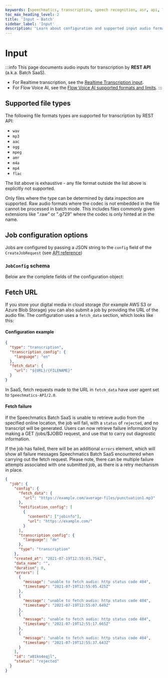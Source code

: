 ```yaml
---
keywords: [speechmatics, transcription, speech recognition, asr, api, limits]
toc_max_heading_level: 2
title: 'Input – Batch'
sidebar_label: 'Input'
description: 'Learn about configuration and supported input audio formats for the Speechmatics Batch API'
---
```


# Input

:::info
This page documents audio inputs for transcription by **REST API** (a.k.a. Batch SaaS).
* For Realtime transcription, see the [Realtime Transcription input](/speech-to-text/realtime/input).
* For Flow Voice AI, see the [Flow Voice AI supported formats and limits](/voice-agents-flow/supported-formats-and-limits).
:::

## Supported file types

The following file formats types are supported for transcription by REST API:

- `wav`
- `mp3`
- `aac`
- `ogg`
- `mpeg`
- `amr`
- `m4a`
- `mp4`
- `flac`

The list above is exhaustive - any file format outside the list above is explicitly not supported.

Only files where the type can be determined by data inspection are supported. Raw audio formats where the codec is not embedded in the file cannot be processed in batch mode. This includes files commonly given extensions like ".raw" or ".g729" where the codec is only hinted at in the name.

## Job configuration options

Jobs are configured by passing a JSON string to the `config` field of the `CreateJobRequest` (see [API reference](/api-ref/batch/create-a-new-job))

### `JobConfig` schema

Below are the complete fields of the configuration object:

<SchemaNode schema={batchSchema.definitions.JobConfig} />


## Fetch URL

If you store your digital media in cloud storage (for example AWS S3 or Azure Blob Storage) you can also submit a job by providing the URL of the audio file. The configuration uses a `fetch_data` section, which looks like this:

#### Configuration example

```json
{
  "type": "transcription",
  "transcription_config": {
    "language": "en"
  },
  "fetch_data": {
    "url": "${URL}/{FILENAME}"
  }
}
```

In SaaS, fetch requests made to the URL in `fetch_data` have user agent set to `Speechmatics-API/2.0`.

#### Fetch failure

If the Speechmatics Batch SaaS is unable to retrieve audio from the specified online location, the job will fail, with a `status` of `rejected`, and no transcript will be generated. Users can now retrieve failure information by making a GET /jobs/$JOBID request, and use that to carry out diagnostic information.

If the job has failed, there will be an additional `errors` element, which will show all failure messages Speechmatics Batch SaaS encountered when carrying out the fetch request. Please note, there can be multiple failure attempts associated with one submitted job, as there is a retry mechanism in place.

```json
{
  "job": {
    "config": {
      "fetch_data": {
        "url": "https://example.com/average-files/punctuation1.mp3"
      },
      "notification_config": [
        {
          "contents": ["jobinfo"],
          "url": "https://example.com/"
        }
      ],
      "transcription_config": {
        "language": "de"
      },
      "type": "transcription"
    },
    "created_at": "2021-07-19T12:55:03.754Z",
    "data_name": "",
    "duration": 0,
    "errors": [
      {
        "message": "unable to fetch audio: http status code 404",
        "timestamp": "2021-07-19T12:55:05.425Z"
      },
      {
        "message": "unable to fetch audio: http status code 404",
        "timestamp": "2021-07-19T12:55:07.649Z"
      },
      {
        "message": "unable to fetch audio: http status code 404",
        "timestamp": "2021-07-19T12:55:17.665Z"
      },
      {
        "message": "unable to fetch audio: http status code 404",
        "timestamp": "2021-07-19T12:55:37.643Z"
      }
    ],
    "id": "a81ko4eqjl",
    "status": "rejected"
  }
}
```
